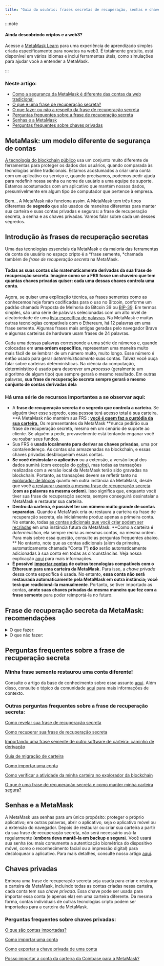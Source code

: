 ```yaml
---
title: "Guia do usuário: frases secretas de recuperação, senhas e chaves privadas"
---
```


:::note

#### Ainda descobrindo criptos e a web3?

Acesse a [MetaMask Learn](https://learn.metamask.io/) para uma experiência de aprendizado simples criada especificamente para novatos na web3. É totalmente gratuito, está disponível em vários idiomas e inclui ferramentas úteis, como simulações para ajudar você a entender a MetaMask.

:::

### Neste artigo:

- [Como a segurança da MetaMask é diferente das contas da web tradicional](#metamask-um-modelo-diferente-de-segurança-de-contas)
- [O que é uma frase de recuperação secreta?](#introdução-às-frases-de-recuperação-secretas)
- [O que fazer ou não a respeito da frase de recuperação secreta](#frase-de-recuperação-secreta-da-metamask-recomendações)
- [Perguntas frequentes sobre a frase de recuperação secreta](#perguntas-frequentes-sobre-a-frase-de-recuperação-secreta)
- [Senhas e a MetaMask](#senhas-e-a-metamask)
- [Perguntas frequentes sobre chaves privadas](#perguntas-frequentes-sobre-chaves-privadas)

##

## **MetaMask: um modelo diferente de** **segurança** de contas

[A tecnologia do blockchain público](https://metamask.zendesk.com/hc/en-us/articles/360015489611) usa um conjunto muito diferente de ferramentas para proteger os dados dos usuários, quando comparada às tecnologias online tradicionais. Estamos acostumados a criar uma conta com um aplicativo ou serviço e, quando precisamos, podemos pedir ajuda para redefinir nossa senha ou nome de usuário a uma equipe de suporte. Estamos acostumados com um aplicativo que mantém nossos dados, presumivelmente em algum tipo de computador que pertence à empresa.

Bem... A MetaMask não funciona assim. A MetaMask tem três tipos diferentes de **segredo** que são usados de maneiras diferentes para manter sua carteira e suas contas privadas e seguras: a frase de recuperação secreta, a senha e as chaves privadas. Vamos falar sobre cada um desses segredos.

## **Introdução às frases de recuperação secretas**

Uma das tecnologias essenciais da MetaMask e da maioria das ferramentas de conta de usuário no espaço cripto é a *frase semente, *chamada também de _frase de recuperação secreta_ na MetaMask.

#### **Todas as suas contas são matematicamente derivadas da sua frase de recuperação secreta. Imagine como se a FRS fosse um chaveiro que tem quantas chaves privadas quiser: cada uma dessas chaves controla uma conta.**

Agora, se quiser uma explicação técnica, as frases sementes como as conhecemos hoje foram codificadas para o uso no Bitcoin, conforme um padrão chamado Proposta de Melhoria do Bitcoin 39 ou [BIP-39](https://en.bitcoin.it/wiki/BIP_0039). Em termos simples, são uma série de palavras selecionadas com um alto nível de aleatoriedade de uma [lista específica de palavras](https://github.com/bitcoin/bips/blob/master/bip-0039/english.txt). Na MetaMask e muitas outras tecnologias compatíveis com o Ethereum, há 12 palavras em uma frase semente. Algumas frases mais antigas geradas pelo navegador Brave e algumas carteiras de hardware usam frases de 24 palavras.

Cada uma dessas palavras corresponde a uma série de números e, quando colocadas em **uma ordem específica**, representam uma maneira muito mais fácil de se lembrar de um número muito, muito longo. Esse número é então usado para gerar _deterministicamente_ suas contas. Talvez você ouça falar sobre carteiras determinísticas. Na ciência da computação, determinístico é usado para descrever um _processo_ (geralmente um algoritmo de algum tipo) que sempre gerará o mesmo resultado. Em outras palavras, **sua frase de recuperação secreta sempre gerará o mesmo conjunto de contas derivadas dela**

### Há uma série de recursos importantes a se observar aqui:

- A **frase de recuperação secreta é o segredo que controla a carteira**. Se alguém tiver esse segredo, essa pessoa terá acesso total à sua carteira. **A MetaMask não mantém sua FRS : **[você é quem faz a custódia da sua carteira.](https://metamask.zendesk.com/hc/en-us/articles/360059952212)** Os representantes da MetaMask **nunca pedirão sua frase de recuperação secreta, mesmo em um cenário de suporte ao cliente. Se alguém a pedir, provavelmente está tentando enganar você ou roubar seus fundos.
- Sua FRS é **usada localmente para derivar as chaves privadas**, uma por conta/endereço. As contas são armazenadas na blockchain, e essas chaves privadas desbloqueiam essas contas.
- **Se você desinstalar o aplicativo** ou a extensão, a versão local dos dados sumirá (com exceção do [cofre](https://metamask.zendesk.com/hc/en-us/articles/360018766351)), mas todas as transações realizadas com a versão local da MetaMask terão sido gravadas na blockchain. Portanto, as transações devem se refletir tanto no [explorador de blocos](https://metamask.zendesk.com/hc/en-us/articles/360057536611) quanto em outra instância da MetaMask, desde que você [a restaurar usando a mesma frase de recuperação secreta](https://metamask.zendesk.com/hc/en-us/articles/360015289612) (**com as palavras na mesma ordem**). Isso significa que, enquanto você tiver sua frase de recuperação secreta, sempre conseguirá desinstalar a MetaMask e restaurar sua carteira.
- **Dentro da carteira, é possível ter um número muito grande de contas separadas.** Quando a MetaMask cria ou restaura a carteira da frase de recuperação secreta, ela inicialmente produz apenas a primeira conta. No entanto, todas [as contas adicionais que você criar podem ser recriadas](https://metamask.zendesk.com/hc/en-us/articles/360015489271) em uma instância futura da MetaMask. **Como a carteira é _determinística_, ela sempre recria as mesmas contas, na mesma ordem. Para mais sobre essa questão, consulte as perguntas frequentes abaixo. ** No entanto, note que as contas adicionais (além da primeira, automaticamente chamada "Conta 1") **_não_** serão automaticamente adicionadas à sua conta em todas as circunstâncias. Veja nossa explicação [aqui](https://metamask.zendesk.com/hc/en-us/articles/360015489271-How-to-add-missing-accounts-after-restoring-with-Secret-Recovery-Phrase) para mais informações.
- **É possível [importar contas](https://metamask.zendesk.com/hc/en-us/articles/360015489331) de outras tecnologias compatíveis com o Ethereum para uma carteira da MetaMask.** Para isso, a _chave privada_ dessa conta específica é usada. No entanto, **essa conta não será restaurada automaticamente pela MetaMask em outra instância; você terá que readicioná-la manualmente**. Portanto, se tiver importado as contas, **anote suas chaves privadas da mesma maneira que fez com a frase semente** para poder reimportá-la no futuro.

## **Frase de recuperação secreta da MetaMask: recomendações**

<details>
<summary>O que fazer:</summary>

<div>

- **Anote sua frase de recuperação secreta em algum lugar seguro**. Não podemos dizer exatamente onde, pois isso depende das suas circunstâncias.
  - A importância de escrever sua frase de recuperação secreta é o fato de ela não poder ser roubada online. Se armazená-la em um arquivo em uma pasta de armazenamento na nuvem conectada à internet, por exemplo, ela poderia teoricamente ser roubada.
- Verifique a ortografia e se você escreveu todas as palavras na mesma ordem que elas foram mostradas.
- Entre em contato com [os canais oficiais](https://metamask.zendesk.com/hc/en-us/articles/360058230211) de suporte da MetaMask se precisar de ajuda.

</div>
</details>

<details>
<summary>O que não fazer:</summary>

<div>

- Manter a frase em um local facilmente encontrável ou fácil de hackear; por exemplo, em um documento ou e-mail salvo na nuvem intitulado "Frase semente"; em um post-it no seu computador.
- Fornecer sua frase semente a qualquer pessoa, mesmo que ela diga ser do suporte da MetaMask.
- Mudar a ordem das palavras.

</div>
</details>

## **Perguntas frequentes sobre a frase de recuperação secreta**

### Minha frase semente restaurou uma conta diferente!

Consulte o artigo da base de conhecimento sobre esse assunto [aqui](https://metamask.zendesk.com/hc/en-us/articles/360058120992). Além disso, consulte o tópico da comunidade [aqui](https://community.metamask.io/t/restored-metamask-no-coins-are-showing/878/107?u=jacob.cantele) para mais informações de contexto.

### Outras perguntas frequentes sobre a frase de recuperação secreta:

[Como revelar sua frase de recuperação secreta](https://metamask.zendesk.com/hc/en-us/articles/360015290032)

[Como recuperar sua frase de recuperação secreta](https://metamask.zendesk.com/hc/en-us/articles/360018766351)

[Importando uma frase semente de outro software de carteira: caminho de derivação](https://metamask.zendesk.com/hc/en-us/articles/360060331752)

[Guia de migração de carteira](https://metamask.zendesk.com/hc/en-us/articles/4867408571803)

[Como importar uma conta](https://metamask.zendesk.com/hc/en-us/articles/360015489331)

[Como verificar a atividade da minha carteira no explorador da blockchain](https://metamask.zendesk.com/hc/en-us/articles/360057536611)

[O que é uma frase de recuperação secreta e como manter minha carteira segura?](https://metamask.zendesk.com/hc/en-us/articles/360060826432)

## **Senhas e a MetaMask**

A MetaMask usa senhas para um único propósito: proteger o próprio aplicativo; em outras palavras, abrir o aplicativo, seja o aplicativo móvel ou a extensão do navegador. Depois de restaurar ou criar sua carteira a partir da sua frase de recuperação secreta, não será necessário usá-la regularmente (**embora deva mantê-la em backup e segura**). Você usará sua senha (ou mais comumente a autenticação biométrica do dispositivo móvel, como o reconhecimento facial ou a impressão digital) para desbloquear o aplicativo. Para mais detalhes, consulte nosso artigo [aqui](https://metamask.zendesk.com/hc/en-us/articles/4405451730331).

## **Chaves privadas**

Embora uma frase de recuperação secreta seja usada para criar e restaurar a carteira da MetaMask, incluindo todas as contas criadas nessa carteira, cada conta tem sua _chave privada_. Essa chave pode ser usada para importar essa conta (e apenas ela) em uma carteira diferente. Da mesma forma, contas individuais de outras tecnologias cripto podem ser importadas para a carteira da MetaMask.

### Perguntas frequentes sobre chaves privadas:

[O que são contas importadas?](https://metamask.zendesk.com/hc/en-us/articles/360015289932)

[Como importar uma conta](https://metamask.zendesk.com/hc/en-us/articles/360015489331)

[Como exportar a chave privada de uma conta](https://metamask.zendesk.com/hc/en-us/articles/360015289632)

[Posso importar a conta da carteira da Coinbase para a MetaMask?](https://metamask.zendesk.com/hc/en-us/articles/360058485292)
